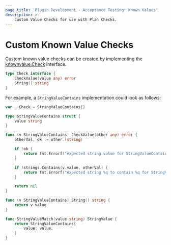 ```yaml
---
page_title: 'Plugin Development - Acceptance Testing: Known Values'
description: >-
    Custom Value Checks for use with Plan Checks.
---
```


# Custom Known Value Checks

Custom known value checks can be created by implementing the [knownvalue.Check](https://pkg.go.dev/github.com/hashicorp/terraform-plugin-testing/knownvalue#Check) interface.

```go
type Check interface {
	CheckValue(value any) error
	String() string
}
```

For example, a `StringValueContains` implementation could look as follows:

```go
var _ Check = StringValueContains{}

type StringValueContains struct {
	value string
}

func (v StringValueContains) CheckValue(other any) error {
	otherVal, ok := other.(string)

	if !ok {
		return fmt.Errorf("expected string value for StringValueContains check, got: %T", other)
	}

	if !strings.Contains(v.value, otherVal) {
		return fmt.Errorf("expected string %q to contain %q for StringValueContains check", v.value, otherVal)
	}

	return nil
}

func (v StringValueContains) String() string {
	return v.value
}

func StringValueMatch(value string) StringValue {
	return StringValueContains{
		value: value,
	}
}
```
